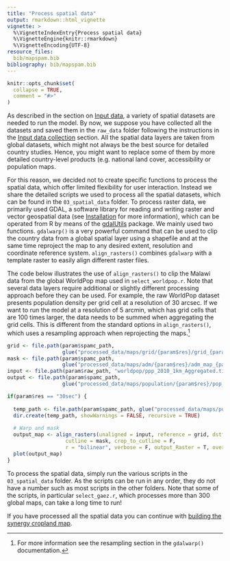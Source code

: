 ```yaml
---
title: "Process spatial data"
output: rmarkdown::html_vignette
vignette: >
  %\VignetteIndexEntry{Process spatial data}
  %\VignetteEngine{knitr::rmarkdown}
  %\VignetteEncoding{UTF-8}
resource_files:
  bib/mapspam.bib
bibliography: bib/mapspam.bib
---
```


```r
knitr::opts_chunk$set(
  collapse = TRUE,
  comment = "#>"
)
```

As described in the section on [Input data](data.html), a variety of spatial datasets are needed to run the model. By now, we suppose you have collected all the datasets and saved them in the `raw_data` folder following the instructions in the [Input data collection](input_data_collection.html) section. All the spatial data layers are taken from global datasets, which might not always be the best source for detailed country studies. Hence, you might want to replace some of them by more detailed country-level products (e.g. national land cover, accessibility or population maps.

For this reason, we decided not to create specific functions to process the spatial data, which offer limited flexibility for user interaction. Instead we share the detailed scripts we used to process all the spatial datasets, which can be found in the `03_spatial_data` folder. To process raster data, we primarily used GDAL, a software library for reading and writing raster and vector geospatial data (see [Installation](installation.html) for more information), which can be operated from R by means of the [gdalUtils](https://cran.r-project.org/web/packages/gdalUtils/index.html) package. We mainly used two functions. `gdalwarp()` is a very powerful command that can be used to clip the country data from a global spatial layer using a shapefile and at the same time reproject the map to any desired extent, resolution and coordinate reference system. `align_rasters()` combines `gdalwarp` with a template raster to easily align different raster files.

The code below illustrates the use of `align_rasters()` to clip the Malawi data from the global WorldPop map used in `select_worldpop.r`. Note that several data layers require additional or slightly different processing approach before they can be used. For example, the raw WorldPop dataset presents population density per grid cell at a resolution of 30 arcsec. If we want to run the model at a resolution of 5 arcmin, which has grid cells that are 100 times larger, the data needs to be summed when aggregating the grid cells. This is different from the standard options in `align_rasters()`, which uses a resampling approach when reprojecting the maps.^[For more information see the resampling section in the `gdalwarp()` documentation.]    

```r
grid <- file.path(param$spamc_path,
                  glue("processed_data/maps/grid/{param$res}/grid_{param$res}_{param$year}_{param$iso3c}.tif"))
mask <- file.path(param$spamc_path,
                  glue("processed_data/maps/adm/{param$res}/adm_map_{param$year}_{param$iso3c}.shp"))
input <- file.path(param$raw_path, "worldpop/ppp_2010_1km_Aggregated.tif")
output <- file.path(param$spamc_path,
                  glue("processed_data/maps/population/{param$res}/pop_{param$res}_{param$year}_{param$iso3c}.tif"))

if(param$res == "30sec") {
  
  temp_path <- file.path(param$spamc_path, glue("processed_data/maps/population/{param$res}"))
  dir.create(temp_path, showWarnings = FALSE, recursive = TRUE)
  
  # Warp and mask
  output_map <- align_rasters(unaligned = input, reference = grid, dstfile = output,
                   cutline = mask, crop_to_cutline = F, 
                   r = "bilinear", verbose = F, output_Raster = T, overwrite = T)
  plot(output_map)
}
```

To process the spatial data, simply run the various scripts in the `03_spatial_data` folder. As the scripts can be run in any order, they do not have a number such as most scripts in the other folders. Note that some of the scripts, in particular `select_gaez.r`, which processes more than 300 global maps, can take a long time to run! 

If you have processed all the spatial data you can continue with [building the synergy cropland map](create_synergy_cropland.html). 
